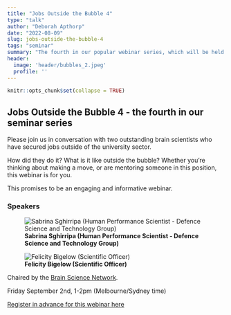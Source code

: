 ```yaml
---
title: "Jobs Outside the Bubble 4"
type: "talk"
author: "Deborah Apthorp"
date: "2022-08-09"
slug: jobs-outside-the-bubble-4
tags: "seminar"
summary: "The fourth in our popular webinar series, which will be held on Friday, September 2nd 2022, from 1-2pm (Melbourne/Sydney time)."
header:
  image: 'header/bubbles_2.jpeg'
  profile: ''
---
```


```r
knitr::opts_chunk$set(collapse = TRUE)
```

## Jobs Outside the Bubble 4 - the fourth in our seminar series

Please join us in conversation with two outstanding brain scientists who have secured jobs outside of the university sector.

How did they do it? What is it like outside the bubble? Whether you’re thinking about making a move, or are mentoring someone in this position, this webinar is for you.

This promises to be an engaging and informative webinar. 

### Speakers


![**Sabrina Sghirripa (Human Performance Scientist - Defence Science and Technology Group)**](Sabrina.png)


![**Felicity Bigelow (Scientific Officer)**](Felicity.png)


Chaired by the [Brain Science Network](https://emcrbrainsciencenetwork.com.au/). 

Friday September 2nd, 1-2pm (Melbourne/Sydney time)


[Register in advance for this webinar here](https://unisa.zoom.us/webinar/register/WN_MOoEfwI6TC-QLemw-jvngA)







